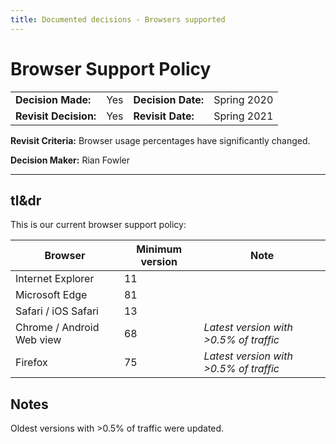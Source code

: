 ```yaml
---
title: Documented decisions - Browsers supported
---
```


# Browser Support Policy

|                       |     |                    |             |
| --------------------- | --- | ------------------ | ----------- |
| **Decision Made:**    | Yes | **Decision Date:** | Spring 2020 |
| **Revisit Decision:** | Yes | **Revisit Date:**  | Spring 2021 |

**Revisit Criteria:** Browser usage percentages have significantly changed.

**Decision Maker:** Rian Fowler

---

## tl\&dr

This is our current browser support policy:

| Browser                   | Minimum version | Note                                   |
| ------------------------- | --------------- | -------------------------------------- |
| Internet Explorer         | 11              |
| Microsoft Edge            | 81              |
| Safari / iOS Safari       | 13              |
| Chrome / Android Web view | 68              | *Latest version with >0.5% of traffic* |
| Firefox                   | 75              | *Latest version with >0.5% of traffic* |

## Notes

Oldest versions with >0.5% of traffic were updated.
